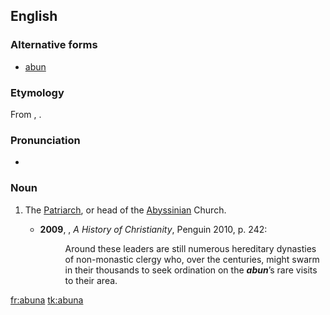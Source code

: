 ==English==

===Alternative forms===
* [[abun]]

===Etymology===
From {{etyl|am|en}} {{term|አቡነ||tr=abuna|lang=am}}, {{etyl|ar|en}} {{term|أبونا||our father|tr=abū-nā|lang=ar}}.

===Pronunciation===
* {{a|UK}} {{IPA|/əˈbuːnə/}}

===Noun===
{{en-noun}}

# {{Christianity}} The [[Patriarch]], or head of the [[Abyssinian]] Church.
#* '''2009''', {{w|Diarmaid MacCulloch}}, ''A History of Christianity'', Penguin 2010, p. 242:
#*: Around these leaders are still numerous hereditary dynasties of non-monastic clergy who, over the centuries, might swarm in their thousands to seek ordination on the '''''abun'''''’s rare visits to their area.

[[fr:abuna]]
[[tk:abuna]]